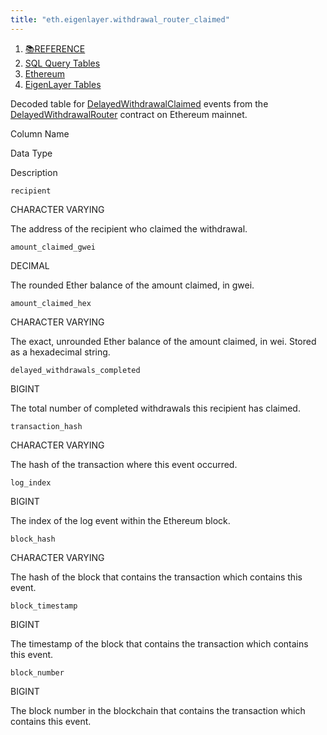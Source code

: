 ```yaml
---
title: "eth.eigenlayer.withdrawal_router_claimed"
---
```


1. [📚REFERENCE](/reference)
2. [SQL Query Tables](/reference/sql-query-tables)
3. [Ethereum](/reference/sql-query-tables/ethereum)
4. [EigenLayer Tables](/reference/sql-query-tables/ethereum/eigenlayer-tables)

Decoded table for [DelayedWithdrawalClaimed](https://github.com/Layr-Labs/eigenlayer-contracts/blob/e80a45c5595dd7d2e31e06c021bad2ca7db0abc7/src/contracts/pods/DelayedWithdrawalRouter.sol#L36C11-L36C36) events from the [DelayedWithdrawalRouter](https://etherscan.io/address/0x7fe7e9cc0f274d2435ad5d56d5fa73e47f6a23d8) contract on Ethereum mainnet.

Column Name

Data Type

Description

`recipient`

CHARACTER VARYING

The address of the recipient who claimed the withdrawal.

`amount_claimed_gwei`

DECIMAL

The rounded Ether balance of the amount claimed, in gwei.

`amount_claimed_hex`

CHARACTER VARYING

The exact, unrounded Ether balance of the amount claimed, in wei. Stored as a hexadecimal string.

`delayed_withdrawals_completed`

BIGINT

The total number of completed withdrawals this recipient has claimed.

`transaction_hash`

CHARACTER VARYING

The hash of the transaction where this event occurred.

`log_index`

BIGINT

The index of the log event within the Ethereum block.

`block_hash`

CHARACTER VARYING

The hash of the block that contains the transaction which contains this event.

`block_timestamp`

BIGINT

The timestamp of the block that contains the transaction which contains this event.

`block_number`

BIGINT

The block number in the blockchain that contains the transaction which contains this event.
